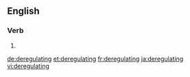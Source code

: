 ==English==

===Verb===
{{head|en}}

# {{present participle of|deregulate}}

[[de:deregulating]]
[[et:deregulating]]
[[fr:deregulating]]
[[ja:deregulating]]
[[vi:deregulating]]